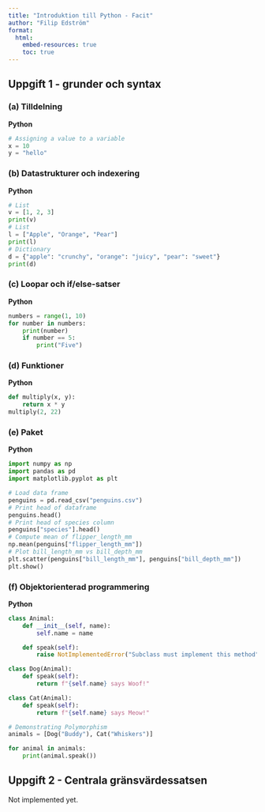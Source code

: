 ```yaml
---
title: "Introduktion till Python - Facit"
author: "Filip Edström"
format: 
  html:
    embed-resources: true
    toc: true
---
```


## Uppgift 1 - grunder och syntax

### (a) Tilldelning



**Python**

```python
# Assigning a value to a variable
x = 10
y = "hello"
```

### (b) Datastrukturer och indexering

**Python**

```python
# List
v = [1, 2, 3]
print(v)
# List
l = ["Apple", "Orange", "Pear"]
print(l)
# Dictionary
d = {"apple": "crunchy", "orange": "juicy", "pear": "sweet"}
print(d)
```

### (c) Loopar och if/else-satser

**Python**

```python
numbers = range(1, 10)
for number in numbers:
    print(number)
    if number == 5:
        print("Five")
```

### (d) Funktioner

**Python**

```python
def multiply(x, y):
    return x * y
multiply(2, 22)
```

### (e) Paket

**Python**

```python
import numpy as np
import pandas as pd
import matplotlib.pyplot as plt

# Load data frame
penguins = pd.read_csv("penguins.csv")
# Print head of dataframe
penguins.head()
# Print head of species column
penguins["species"].head()
# Compute mean of flipper_length_mm
np.mean(penguins["flipper_length_mm"])
# Plot bill_length_mm vs bill_depth_mm
plt.scatter(penguins["bill_length_mm"], penguins["bill_depth_mm"])
plt.show()
```

### (f) Objektorienterad programmering

**Python**

```python
class Animal:
    def __init__(self, name):
        self.name = name

    def speak(self):
        raise NotImplementedError("Subclass must implement this method")

class Dog(Animal):
    def speak(self):
        return f"{self.name} says Woof!"

class Cat(Animal):
    def speak(self):
        return f"{self.name} says Meow!"

# Demonstrating Polymorphism
animals = [Dog("Buddy"), Cat("Whiskers")]

for animal in animals:
    print(animal.speak())

```

## Uppgift 2 - Centrala gränsvärdessatsen

Not implemented yet.